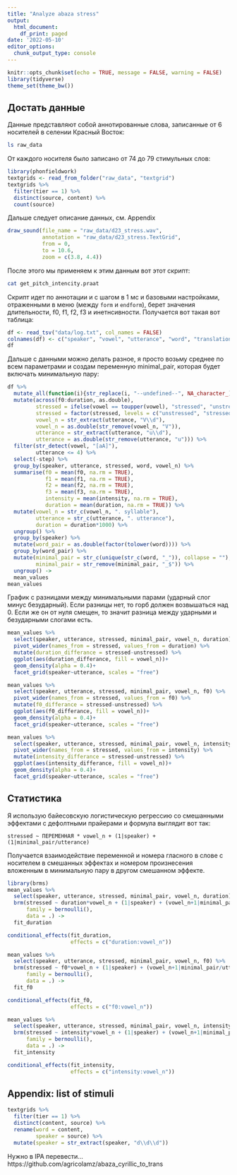 ```yaml
---
title: "Analyze abaza stress"
output: 
  html_document:
    df_print: paged
date: '2022-05-10'
editor_options: 
  chunk_output_type: console
---
```


```r
knitr::opts_chunk$set(echo = TRUE, message = FALSE, warning = FALSE)
library(tidyverse)
theme_set(theme_bw())
```

## Достать данные

Данные представляют собой аннотированные слова, записанные от 6 носителей в селении Красный Восток:

```bash
ls raw_data
```

От каждого носителя было записано от 74 до 79 стимульных слов:

```r
library(phonfieldwork)
textgrids <- read_from_folder("raw_data", "textgrid")
textgrids %>% 
  filter(tier == 1) %>% 
  distinct(source, content) %>% 
  count(source)
```

Дальше следует описание данных, см. Appendix

```r
draw_sound(file_name = "raw_data/d23_stress.wav", 
           annotation = "raw_data/d23_stress.TextGrid",
           from = 0,
           to = 10.6,
           zoom = c(3.8, 4.4))
```

После этого мы применяем к этим данным вот этот скрипт:

```bash
cat get_pitch_intencity.praat
```

Скрипт идет по аннотации и с шагом в 1 мс и базовыми настройками, отраженными в меню (между `form` и `endform`), берет значения длительности, f0, f1, f2, f3 и инетнсивности. Получается вот такая вот таблица:

```r
df <- read_tsv("data/log.txt", col_names = FALSE)
colnames(df) <- c("speaker", "vowel", "utterance", "word", "translation", "f0", "f1", "f2", "f3", "intensity", "duration", "step")
df
```

Дальше с данными можно делать разное, я просто возьму среднее по всем параметрами и создам переменную minimal_pair, которая будет включать минимальную пару:

```r
df %>% 
  mutate_all(function(i){str_replace(i, "--undefined--", NA_character_)}) %>%
  mutate(across(f0:duration, as.double),
         stressed = ifelse(vowel == toupper(vowel), "stressed", "unstressed"),
         stressed = factor(stressed, levels = c("unstressed", "stressed")),
         vowel_n = str_extract(utterance, "V\\d"),
         vowel_n = as.double(str_remove(vowel_n, "V")),
         utterance = str_extract(utterance, "u\\d"),
         utterance = as.double(str_remove(utterance, "u"))) %>% 
  filter(str_detect(vowel, "[аА]"),
         utterance <= 4) %>% 
  select(-step) %>% 
  group_by(speaker, utterance, stressed, word, vowel_n) %>% 
  summarise(f0 = mean(f0, na.rm = TRUE),
            f1 = mean(f1, na.rm = TRUE),
            f2 = mean(f2, na.rm = TRUE),
            f3 = mean(f3, na.rm = TRUE),
            intensity = mean(intensity, na.rm = TRUE),
            duration = mean(duration, na.rm = TRUE)) %>% 
  mutate(vowel_n = str_c(vowel_n, ". syllable"),
         utterance = str_c(utterance, ". utterance"),
         duration = duration*1000) %>% 
  ungroup() %>% 
  group_by(speaker) %>% 
  mutate(word_pair = as.double(factor(tolower(word)))) %>%
  group_by(word_pair) %>% 
  mutate(minimal_pair = str_c(unique(str_c(word, "_")), collapse = ""),
         minimal_pair = str_remove(minimal_pair, "_$")) %>% 
  ungroup() ->
  mean_values
mean_values
```

График с разницами между минимальными парами (ударный слог минус безударный). Если разницы нет, то горб должен возвышаться над 0. Если же он от нуля смещен, то значит разница между ударными и безударными слогами есть.

```r
mean_values %>% 
  select(speaker, utterance, stressed, minimal_pair, vowel_n, duration) %>% 
  pivot_wider(names_from = stressed, values_from = duration) %>% 
  mutate(duration_differance = stressed-unstressed) %>% 
  ggplot(aes(duration_differance, fill = vowel_n))+
  geom_density(alpha = 0.4)+
  facet_grid(speaker~utterance, scales = "free")

mean_values %>% 
  select(speaker, utterance, stressed, minimal_pair, vowel_n, f0) %>% 
  pivot_wider(names_from = stressed, values_from = f0) %>% 
  mutate(f0_differance = stressed-unstressed) %>% 
  ggplot(aes(f0_differance, fill = vowel_n))+
  geom_density(alpha = 0.4)+
  facet_grid(speaker~utterance, scales = "free")

mean_values %>% 
  select(speaker, utterance, stressed, minimal_pair, vowel_n, intensity) %>% 
  pivot_wider(names_from = stressed, values_from = intensity) %>% 
  mutate(intensity_differance = stressed-unstressed) %>% 
  ggplot(aes(intensity_differance, fill = vowel_n))+
  geom_density(alpha = 0.4)+
  facet_grid(speaker~utterance, scales = "free")
```

## Статистика

Я использую байесовскую логистическую регрессию со смешанными эффектами с дефолтными прайерами и формула выглядит вот так:

```
stressed ~ ПЕРЕМЕННАЯ * vowel_n + (1|speaker) + (1|minimal_pair/utterance)
```

Получается взаимодействие переменной и номера гласного в слове с носителем в смешанных эффектах и номером произнесения вложенным в минимальную пару в другом смешанном эффекте.

```r
library(brms)
mean_values %>% 
  select(speaker, utterance, stressed, minimal_pair, vowel_n, duration) %>% 
  brm(stressed ~ duration*vowel_n + (1|speaker) + (vowel_n+1|minimal_pair/utterance),
      family = bernoulli(),
      data = .) ->
  fit_duration

conditional_effects(fit_duration,
                    effects = c("duration:vowel_n"))
```

```r
mean_values %>% 
  select(speaker, utterance, stressed, minimal_pair, vowel_n, f0) %>% 
  brm(stressed ~ f0*vowel_n + (1|speaker) + (vowel_n+1|minimal_pair/utterance),
      family = bernoulli(),
      data = .) ->
  fit_f0

conditional_effects(fit_f0,
                    effects = c("f0:vowel_n"))
```

```r
mean_values %>% 
  select(speaker, utterance, stressed, minimal_pair, vowel_n, intensity) %>% 
  brm(stressed ~ intensity*vowel_n + (1|speaker) + (vowel_n+1|minimal_pair/utterance),
      family = bernoulli(),
      data = .) ->
  fit_intensity

conditional_effects(fit_intensity,
                    effects = c("intensity:vowel_n"))
```

## Appendix: list of stimuli

```r
textgrids %>% 
  filter(tier == 1) %>% 
  distinct(content, source) %>% 
  rename(word = content,
         speaker = source) %>% 
  mutate(speaker = str_extract(speaker, "d\\d\\d"))
```

Нужно в IPA перевести... https://github.com/agricolamz/abaza_cyrillic_to_trans
